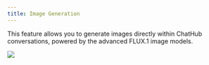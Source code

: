 ```yaml
---
title: Image Generation
---
```


This feature allows you to generate images directly within ChatHub conversations, powered by the advanced FLUX.1 image models.

![](/images/image-generation.png)
